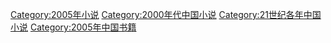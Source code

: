 [[Category:2005年小说|Category:2005年小说]]
[[Category:2000年代中国小说|Category:2000年代中国小说]]
[[Category:21世纪各年中国小说|Category:21世纪各年中国小说]]
[[Category:2005年中国书籍|Category:2005年中国书籍]]